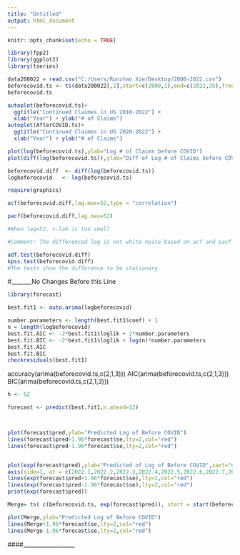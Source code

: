 ---
title: "Untitled"
output: html_document
---

```{r setup, include=FALSE}
knitr::opts_chunk$set(echo = TRUE)
```

```{r}
library(fpp2)
library(ggplot2)
library(tseries)
```


```{r}
data200022 = read.csv("C:/Users/Runzhao Xie/Desktop/2000-2022.csv")
beforecovid.ts <- ts(data200022[,2],start=c(2000,1),end=c(2022,35),freq=52)
beforecovid.ts
```


```{r}
autoplot(beforecovid.ts)+
  ggtitle("Continued Claimes in US 2010-2022") +
  xlab("Year") + ylab("# of Claims") 
autoplot(AfterCOVID.ts)+
  ggtitle("Continued Claimes in US 2020-2022") +
  xlab("Year") + ylab("# of Claims") 
```


```{r}
plot(log(beforecovid.ts),ylab="Log # of Claims before COVID")
plot(diff(log(beforecovid.ts)),ylab="Diff of Log # of Claims before COVID")

beforecovid.diff  <- diff(log(beforecovid.ts))
logbeforecovid   <- log(beforecovid.ts)

```


```{r}
require(graphics)

acf(beforecovid.diff,lag.max=52,type = "correlation")

pacf(beforecovid.diff,lag.max=52)

#When lag=52, x-lab is too small

#Comment: The differenced log is not white noise based on acf and pacf graphs
```

```{r}
adf.test(beforecovid.diff)
kpss.test(beforecovid.diff)
#The tests show the difference to be stationary
```

#_______No Changes Before this Line


```{r}
library(forecast)

best.fit1 <- auto.arima(logbeforecovid)

```


```{r}
number.parameters <- length(best.fit1$coef) + 1
n = length(logbeforecovid)
best.fit.AIC <- -2*best.fit1$loglik + 2*number.parameters
best.fit.BIC <- -2*best.fit1$loglik + log(n)*number.parameters
best.fit.AIC
best.fit.BIC
checkresiduals(best.fit1)

```


accuracy(arima(beforecovid.ts,c(2,1,3)))
AIC(arima(beforecovid.ts,c(2,1,3)))
BIC(arima(beforecovid.ts,c(2,1,3)))

```{r}
h <- 52

forecast <- predict(best.fit1,n.ahead=12)



plot(forecast$pred,ylab="Predicted Log of Before COVID")
lines(forecast$pred+1.96*forecast$se,lty=2,col="red")
lines(forecast$pred-1.96*forecast$se,lty=2,col="red")


plot(exp(forecast$pred),ylab="Predicted of Log of Before COVID",xaxt="n",ylim=(c(exp(13.8),exp(14.8))))
axis(side=1, at = c(2022.1,2022.2,2022.3,2022.4,2022.5,2022.6,2022.7,2022.8,2022.9))
lines(exp(forecast$pred+1.96*forecast$se),lty=2,col="red")
lines(exp(forecast$pred-1.96*forecast$se),lty=2,col="red")
print(exp(forecast$pred))
```

```{r}
Merge= ts( c(beforecovid.ts, exp(forecast$pred)), start = start(beforecovid.ts),  frequency = frequency(beforecovid.ts) )

plot(Merge,ylab="Predicted Log of Before COVID")
lines(Merge+1.96*forecast$se,lty=2,col="red")
lines(Merge-1.96*forecast$se,lty=2,col="red")
```







####__________________
